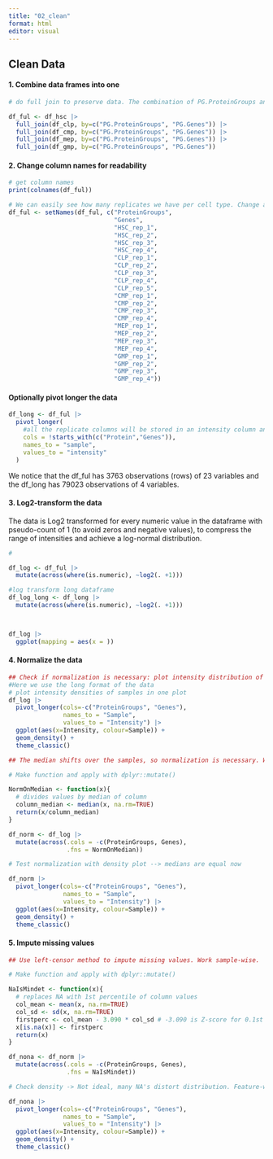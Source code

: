 ```yaml
---
title: "02_clean"
format: html
editor: visual
---
```


## Clean Data

#### 1. Combine data frames into one

```r

# do full join to preserve data. The combination of PG.ProteinGroups and PG.Genes is the same for all data frames, so we join by both columns

df_ful <- df_hsc |> 
  full_join(df_clp, by=c("PG.ProteinGroups", "PG.Genes")) |> 
  full_join(df_cmp, by=c("PG.ProteinGroups", "PG.Genes")) |> 
  full_join(df_mep, by=c("PG.ProteinGroups", "PG.Genes")) |>
  full_join(df_gmp, by=c("PG.ProteinGroups", "PG.Genes")) 
```

#### 2. Change column names for readability

```r

# get column names
print(colnames(df_ful))

# We can easily see how many replicates we have per cell type. Change all column names at once
df_ful <- setNames(df_ful, c("ProteinGroups",
                             "Genes",
                             "HSC_rep_1",
                             "HSC_rep_2",
                             "HSC_rep_3",
                             "HSC_rep_4",
                             "CLP_rep_1",
                             "CLP_rep_2",
                             "CLP_rep_3",
                             "CLP_rep_4",
                             "CLP_rep_5",
                             "CMP_rep_1",
                             "CMP_rep_2",
                             "CMP_rep_3",
                             "CMP_rep_4",
                             "MEP_rep_1",
                             "MEP_rep_2",
                             "MEP_rep_3",
                             "MEP_rep_4",
                             "GMP_rep_1",
                             "GMP_rep_2",
                             "GMP_rep_3",
                             "GMP_rep_4"))
```

#### Optionally pivot longer the data

```r
df_long <- df_ful |> 
  pivot_longer(
    #all the replicate columns will be stored in an intensity column and a sample column
    cols = !starts_with(c("Protein","Genes")), 
    names_to = "sample", 
    values_to = "intensity"
  )
```

We notice that the df_ful has 3763 observations (rows) of 23 variables and the df_long has 79023 observations of 4 variables.

#### 3. Log2-transform the data

The data is Log2 transformed for every numeric value in the dataframe with pseudo-count of 1 (to avoid zeros and negative values), to compress the range of intensities and achieve a log-normal distribution.

```r

# 

df_log <- df_ful |> 
  mutate(across(where(is.numeric), ~log2(. +1)))
```


```r
#log transform long dataframe
df_log_long <- df_long |> 
  mutate(across(where(is.numeric), ~log2(. +1)))



df_log |> 
  ggplot(mapping = aes(x = ))
```

#### 4. Normalize the data

```r

## Check if normalization is necessary: plot intensity distribution of each sample
#Here we use the long format of the data
# plot intensity densities of samples in one plot
df_log |> 
  pivot_longer(cols=-c("ProteinGroups", "Genes"), 
               names_to = "Sample",
               values_to = "Intensity") |> 
  ggplot(aes(x=Intensity, colour=Sample)) +
  geom_density() +
  theme_classic()
```

```r

## The median shifts over the samples, so normalization is necessary. We will use normalization to the median of each sample

# Make function and apply with dplyr::mutate()

NormOnMedian <- function(x){
  # divides values by median of column
  column_median <- median(x, na.rm=TRUE)
  return(x/column_median)
}

df_norm <- df_log |> 
  mutate(across(.cols = -c(ProteinGroups, Genes),
                .fns = NormOnMedian))
```

```r

# Test normalization with density plot --> medians are equal now

df_norm |> 
  pivot_longer(cols=-c("ProteinGroups", "Genes"), 
               names_to = "Sample",
               values_to = "Intensity") |> 
  ggplot(aes(x=Intensity, colour=Sample)) +
  geom_density() +
  theme_classic()

```

#### 5. Impute missing values

```r

## Use left-censor method to impute missing values. Work sample-wise.

# Make function and apply with dplyr::mutate()

NaIsMindet <- function(x){
  # replaces NA with 1st percentile of column values
  col_mean <- mean(x, na.rm=TRUE)
  col_sd <- sd(x, na.rm=TRUE)
  firstperc <- col_mean - 3.090 * col_sd # -3.090 is Z-score for 0.1st percentile
  x[is.na(x)] <- firstperc
  return(x)
}

df_nona <- df_norm |> 
  mutate(across(.cols = -c(ProteinGroups, Genes),
                .fns = NaIsMindet))

```

```r
# Check density -> Not ideal, many NA's distort distribution. Feature-wise would be ideal, b ut couldn't figure out how to operate NaIsMindet row-wise

df_nona |> 
  pivot_longer(cols=-c("ProteinGroups", "Genes"), 
               names_to = "Sample",
               values_to = "Intensity") |> 
  ggplot(aes(x=Intensity, colour=Sample)) +
  geom_density() +
  theme_classic()
```
